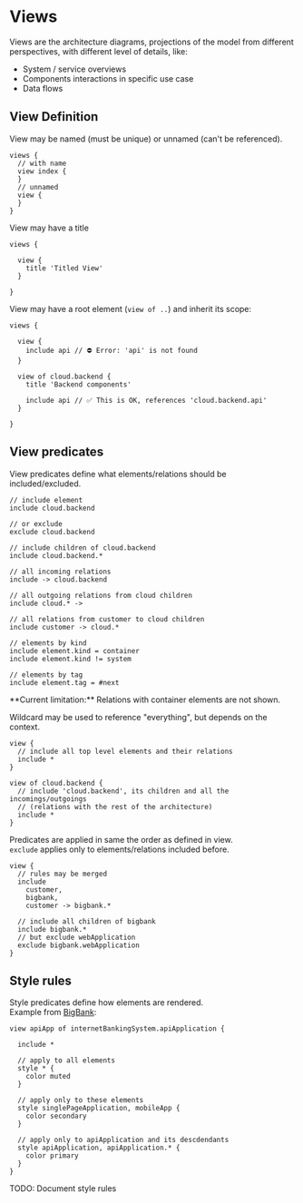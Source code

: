 
# Views

Views are the architecture diagrams, projections of the model from different perspectives, with different level of details, like:

- System / service overviews
- Components interactions in specific use case
- Data flows

## View Definition

View may be named (must be unique) or unnamed (can't be referenced).

```likec4 filename="views.c4"
views {
  // with name
  view index {  
  }
  // unnamed
  view {
  }
}
```

View may have a title 

```likec4 filename="views.c4"
views {

  view {
    title 'Titled View'
  }

}
```

View may have a root element (`view of ..`) and inherit its scope:

```likec4 filename="views.c4"
views {

  view {
    include api // ⛔️ Error: 'api' is not found
  }

  view of cloud.backend {
    title 'Backend components'

    include api // ✅ This is OK, references 'cloud.backend.api'
  }

}
```

## View predicates

View predicates define what elements/relations should be included/excluded.

```likec4 
// include element
include cloud.backend

// or exclude
exclude cloud.backend

// include children of cloud.backend
include cloud.backend.*

// all incoming relations
include -> cloud.backend

// all outgoing relations from cloud children
include cloud.* ->

// all relations from customer to cloud children
include customer -> cloud.*

// elements by kind
include element.kind = container
include element.kind != system

// elements by tag
include element.tag = #next
```

<Callout type="info" emoji="ℹ️">
  **Current limitation:**  
  Relations with container elements are not shown.
</Callout>

Wildcard may be used to reference "everything", but depends on the context.

```likec4 
view {
  // include all top level elements and their relations
  include *
}

view of cloud.backend {
  // include 'cloud.backend', its children and all the incomings/outgoings
  // (relations with the rest of the architecture)
  include *
}
```

Predicates are applied in same the order as defined in view.  
`exclude` applies only to elements/relations included before.


```likec4 
view {
  // rules may be merged
  include
    customer,
    bigbank,
    customer -> bigbank.*

  // include all children of bigbank
  include bigbank.*  
  // but exclude webApplication
  exclude bigbank.webApplication
}
```


## Style rules

Style predicates define how elements are rendered.  
Example from [BigBank](/examples/bigbank/components/):

```likec4 
view apiApp of internetBankingSystem.apiApplication {

  include *

  // apply to all elements
  style * {
    color muted
  }

  // apply only to these elements
  style singlePageApplication, mobileApp {
    color secondary
  }

  // apply only to apiApplication and its descdendants
  style apiApplication, apiApplication.* {
    color primary
  }
}
```  

<Callout>
  TODO: Document style rules
</Callout>
